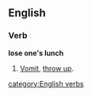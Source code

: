 ==English==

===Verb===
'''lose one's lunch'''

#{{slang}} [[vomit|Vomit]], [[throw up]].

[[category:English verbs]]